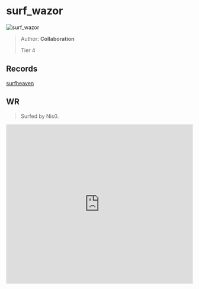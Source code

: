 
# surf_wazor

![surf_wazor](https://raw.githubusercontent.com/Sayt123/SurfMapPics/Maps-and-bonuses/csgo/surf_wazor.jpg)

> Author: **Collaboration**
>
> Tier 4

## Records

[surfheaven](https://surfheaven.eu/map/surf_wazor)

## WR

> Surfed by Nis0.

<iframe
width="100%"
height="430"
src="https://www.youtube.com/embed/nG0kKoJNjA4"
frameborder="0"
allow="accelerometer; autoplay; clipboard-write; encrypted-media; gyroscope; picture-in-picture"
allowFullScreen
/>

```md

[Surf Timer] - Nis0. finished in 01:14:09 (WR -00:00:15). Improving by 00:00:67
[Surf Timer] - Nis0. beat the map record! Rank: 1/890


```
                